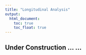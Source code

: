 ```yaml
---
title: "Longitudinal Analysis"
output:
  html_document: 
    toc: true
    toc_float: true
---
```

<div style="margin-bottom:30px;">    
</div>

## Under Construction ... ...